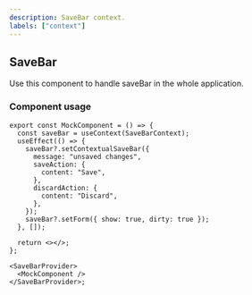 ```yaml
---
description: SaveBar context.
labels: ["context"]
---
```



## SaveBar

Use this component to handle saveBar in the whole application.

### Component usage

```tsx
export const MockComponent = () => {
  const saveBar = useContext(SaveBarContext);
  useEffect(() => {
    saveBar?.setContextualSaveBar({
      message: "unsaved changes",
      saveAction: {
        content: "Save",
      },
      discardAction: {
        content: "Discard",
      },
    });
    saveBar?.setForm({ show: true, dirty: true });
  }, []);

  return <></>;
};

<SaveBarProvider>
  <MockComponent />
</SaveBarProvider>;
```
